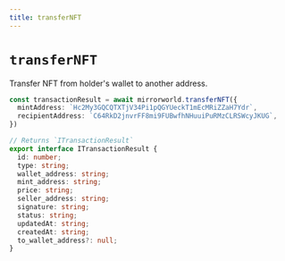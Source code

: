 ```yaml
---
title: transferNFT
---
```


# `transferNFT`
Transfer NFT from holder's wallet to another address.
```ts
const transactionResult = await mirrorworld.transferNFT({
  mintAddress: `Hc2My3GQCQTXTjV34Pi1pQGYUeckT1mEcMRiZZaH7Ydr`,
  recipientAddress: `C64RkD2jnvrFF8mi9FUBwfhNHuuiPuRMzCLRSWcyJKUG`,
})

// Returns `ITransactionResult`
export interface ITransactionResult {
  id: number;
  type: string;
  wallet_address: string;
  mint_address: string;
  price: string;
  seller_address: string;
  signature: string;
  status: string;
  updatedAt: string;
  createdAt: string;
  to_wallet_address?: null;
}
```
